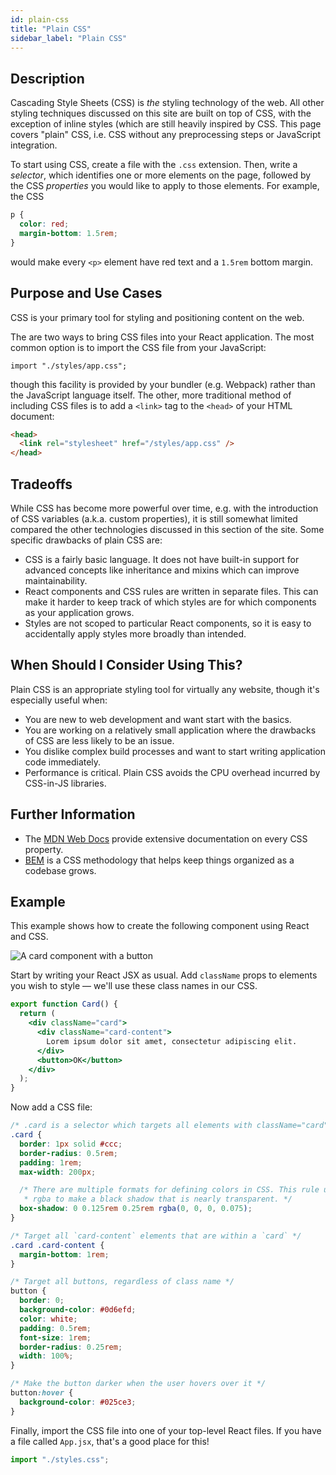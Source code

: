 ```yaml
---
id: plain-css
title: "Plain CSS"
sidebar_label: "Plain CSS"
---
```


## Description

Cascading Style Sheets (CSS) is _the_ styling technology of the web. All other styling techniques discussed on this site are built on top of CSS, with the exception of inline styles (which are still heavily inspired by CSS. This page covers "plain" CSS, i.e. CSS without any preprocessing steps or JavaScript integration.

To start using CSS, create a file with the `.css` extension. Then, write a _selector_, which identifies one or more elements on the page, followed by the CSS _properties_ you would like to apply to those elements. For example, the CSS

```css
p {
  color: red;
  margin-bottom: 1.5rem;
}
```

would make every `<p>` element have red text and a `1.5rem` bottom margin.

## Purpose and Use Cases

CSS is your primary tool for styling and positioning content on the web.

The are two ways to bring CSS files into your React application. The most common option is to import the CSS file from your JavaScript:

```tsx
import "./styles/app.css";
```

though this facility is provided by your bundler (e.g. Webpack) rather than the JavaScript language itself. The other, more traditional method of including CSS files is to add a `<link>` tag to the `<head>` of your HTML document:

```html
<head>
  <link rel="stylesheet" href="/styles/app.css" />
</head>
```

## Tradeoffs

While CSS has become more powerful over time, e.g. with the introduction of CSS variables (a.k.a. custom properties), it is still somewhat limited compared the other technologies discussed in this section of the site. Some specific drawbacks of plain CSS are:

- CSS is a fairly basic language. It does not have built-in support for advanced concepts like inheritance and mixins which can improve maintainability.
- React components and CSS rules are written in separate files. This can make it harder to keep track of which styles are for which components as your application grows.
- Styles are not scoped to particular React components, so it is easy to accidentally apply styles more broadly than intended.

## When Should I Consider Using This?

Plain CSS is an appropriate styling tool for virtually any website, though it's especially useful when:

- You are new to web development and want start with the basics.
- You are working on a relatively small application where the drawbacks of CSS are less likely to be an issue.
- You dislike complex build processes and want to start writing application code immediately.
- Performance is critical. Plain CSS avoids the CPU overhead incurred by CSS-in-JS libraries.

## Further Information

- The [MDN Web Docs](https://developer.mozilla.org/) provide extensive documentation on every CSS property.
- [BEM](http://getbem.com/introduction/) is a CSS methodology that helps keep things organized as a codebase grows.

## Example

This example shows how to create the following component using React and CSS.

![A card component with a button](styling-example.png)

Start by writing your React JSX as usual. Add `className` props to elements you wish to style — we'll use these class names in our CSS.

```jsx title="Card.jsx"
export function Card() {
  return (
    <div className="card">
      <div className="card-content">
        Lorem ipsum dolor sit amet, consectetur adipiscing elit.
      </div>
      <button>OK</button>
    </div>
  );
}
```

Now add a CSS file:

```css title="styles.css"
/* .card is a selector which targets all elements with className="card" */
.card {
  border: 1px solid #ccc;
  border-radius: 0.5rem;
  padding: 1rem;
  max-width: 200px;

  /* There are multiple formats for defining colors in CSS. This rule uses
   * rgba to make a black shadow that is nearly transparent. */
  box-shadow: 0 0.125rem 0.25rem rgba(0, 0, 0, 0.075);
}

/* Target all `card-content` elements that are within a `card` */
.card .card-content {
  margin-bottom: 1rem;
}

/* Target all buttons, regardless of class name */
button {
  border: 0;
  background-color: #0d6efd;
  color: white;
  padding: 0.5rem;
  font-size: 1rem;
  border-radius: 0.25rem;
  width: 100%;
}

/* Make the button darker when the user hovers over it */
button:hover {
  background-color: #025ce3;
}
```

Finally, import the CSS file into one of your top-level React files. If you have a file called `App.jsx`, that's a good place for this!

```jsx title="App.jsx"
import "./styles.css";
```
